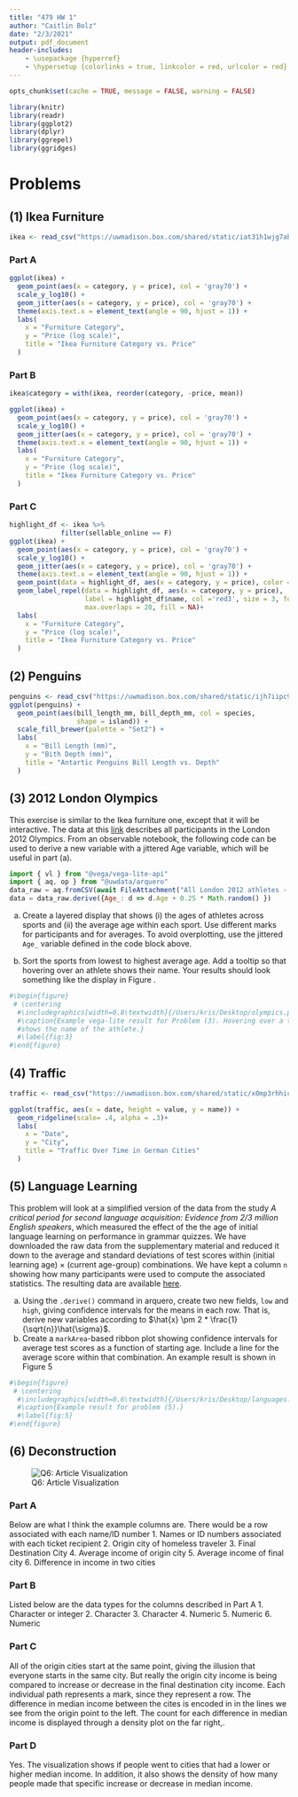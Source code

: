 ```yaml
---
title: "479 HW 1"
author: "Caitlin Bolz"
date: "2/3/2021"
output: pdf_document
header-includes:
    - \usepackage {hyperref}
    - \hypersetup {colorlinks = true, linkcolor = red, urlcolor = red}
---
```


```r
opts_chunk$set(cache = TRUE, message = FALSE, warning = FALSE)
```

```r
library(knitr)
library(readr)
library(ggplot2)
library(dplyr)
library(ggrepel)
library(ggridges)
```


# Problems

## (1) Ikea Furniture
```r
ikea <- read_csv("https://uwmadison.box.com/shared/static/iat31h1wjg7abhd2889cput7k264bdzd.csv")
```

### Part A
```r
ggplot(ikea) + 
  geom_point(aes(x = category, y = price), col = 'gray70') + 
  scale_y_log10() + 
  geom_jitter(aes(x = category, y = price), col = 'gray70') + 
  theme(axis.text.x = element_text(angle = 90, hjust = 1)) + 
  labs(
    x = "Furniture Category",
    y = "Price (log scale)",
    title = "Ikea Furniture Category vs. Price"
  )
```
 

### Part B
```r
ikea$category = with(ikea, reorder(category, -price, mean))

ggplot(ikea) + 
  geom_point(aes(x = category, y = price), col = 'gray70') + 
  scale_y_log10() + 
  geom_jitter(aes(x = category, y = price), col = 'gray70') + 
  theme(axis.text.x = element_text(angle = 90, hjust = 1)) + 
  labs(
    x = "Furniture Category",
    y = "Price (log scale)",
    title = "Ikea Furniture Category vs. Price"
  )
```

### Part C
```r
highlight_df <- ikea %>% 
             filter(sellable_online == F)
ggplot(ikea) + 
  geom_point(aes(x = category, y = price), col = 'gray70') + 
  scale_y_log10() + 
  geom_jitter(aes(x = category, y = price), col = 'gray70') + 
  theme(axis.text.x = element_text(angle = 90, hjust = 1)) + 
  geom_point(data = highlight_df, aes(x = category, y = price), color = 'red') + 
  geom_label_repel(data = highlight_df, aes(x = category, y = price), 
                   label = highlight_df$name, col ='red3', size = 3, force = 2, 
                   max.overlaps = 20, fill = NA)+
  labs(
    x = "Furniture Category",
    y = "Price (log scale)",
    title = "Ikea Furniture Category vs. Price"
  )
```


## (2) Penguins

```r
penguins <- read_csv("https://uwmadison.box.com/shared/static/ijh7iipc9ect1jf0z8qa2n3j7dgem1gh.csv")
ggplot(penguins) + 
  geom_point(aes(bill_length_mm, bill_depth_mm, col = species, 
                 shape = island)) +
  scale_fill_brewer(palette = "Set2") +
  labs(
    x = "Bill Length (mm)",
    y = "Bith Depth (mm)",
    title = "Antartic Penguins Bill Length vs. Depth"
  )
```


## (3) 2012 London Olympics

This exercise is similar to the Ikea furniture one, except that it will be
interactive. The data at this
[link](https://uwmadison.box.com/s/rzw8h2x6dp5693gdbpgxaf2koqijo12l) describes
all participants in the London 2012 Olympics. From an observable notebook, the
following code can be used to derive a new variable with a jittered Age
variable, which will be useful in part (a).

````js
import { vl } from "@vega/vega-lite-api"
import { aq, op } from "@uwdata/arquero"
data_raw = aq.fromCSV(await FileAttachment("All London 2012 athletes - ALL ATHLETES.csv").text())
data = data_raw.derive({Age_: d => d.Age + 0.25 * Math.random() })
````

a. Create a layered display that shows (i) the ages of athletes across sports
and (ii) the average age within each sport. Use different marks for participants
and for averages. To avoid overplotting, use the jittered `Age_` variable
defined in the code block above.

b. Sort the sports from lowest to highest average age. Add a tooltip so that
hovering over an athlete shows their name. Your results should look something
like the display in Figure \ref{fig:3}.
```r
#\begin{figure}
 # \centering
  #\includegraphics[width=0.8\textwidth]{/Users/kris/Desktop/olympics.png}
  #\caption{Example vega-lite result for Problem (3). Hovering over a tick mark
  #shows the name of the athlete.}
  #\label{fig:3}
#\end{figure}
```



## (4) Traffic
```r
traffic <- read_csv("https://uwmadison.box.com/shared/static/x0mp3rhhic78vufsxtgrwencchmghbdf.csv")

ggplot(traffic, aes(x = date, height = value, y = name)) +
  geom_ridgeline(scale= .4, alpha = .3)+
  labs(
    x = "Date",
    y = "City",
    title = "Traffic Over Time in German Cities"
  )
```


## (5) Language Learning

This problem will look at a simplified version of the data from the study _A
critical period for second language acquisition: Evidence from 2/3 million
English speakers_, which measured the effect of the the age of initial language
learning on performance in grammar quizzes. We have downloaded the raw data from
the supplementary material and reduced it down to the average and standard
deviations of test scores within (initial learning age) $\times$ (current
age-group) combinations. We have kept a column `n` showing how many participants
were used to compute the associated statistics. The resulting data are available
[here](https://uwmadison.box.com/shared/static/m53dea9w5ipczs3d7nqdnxqxx5ao501b.csv).

a) Using the `.derive()` command in arquero, create two new fields, `low` and
`high`, giving confidence intervals for the means in each row. That is, derive
new variables according to $\hat{x} \pm 2 * \frac{1}{\sqrt{n}}\hat{\sigma}$.
b) Create a `markArea`-based ribbon plot showing confidence intervals for
average test scores as a function of starting age. Include a line for the
average score within that combination. An example result is shown in Figure 5
```r
#\begin{figure}
 # \centering
  #\includegraphics[width=0.6\textwidth]{/Users/kris/Desktop/languages.png}
  #\caption{Example result for problem (5).}
  #\label{fig:5}
#\end{figure}
```



## (6) Deconstruction

![Q6: Article Visualization](\Users\bolzc\OneDrive\Documents\STAT479-HW\Q6-Graphic.jpg)

### Part A
Below are what I think the example columns are. There would be a row associated with each name/ID number
1. Names or ID numbers associated with each ticket recipient
2. Origin city of homeless traveler
3. Final Destination City
4. Average income of origin city
5. Average income of final city
6. Difference in income in two cities

### Part B
Listed below are the data types for the columns described in Part A
1. Character or integer
2. Character
3. Character
4. Numeric
5. Numeric
6. Numeric

### Part C
All of the origin cities start at the same point, giving the illusion that everyone starts in the same city. But really the origin city income is being compared to increase or decrease in the final destination city income. Each individual path represents a mark, since they represent a row. The difference in median income between the cites is encoded in in the lines we see from the origin point to the left. The count for each difference in median income is displayed through a density plot on the far right,. 



### Part D
Yes. The visualization shows if people went to cities that had a lower or higher median income. In addition, it also shows the density of how many people made that specific increase or decrease in median income.